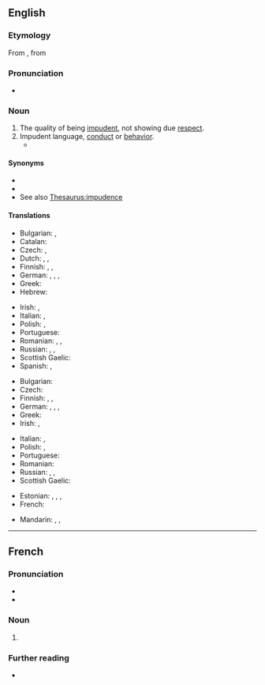 ==English==

===Etymology===
From {{etyl|frm|en}} {{m|frm|impudence}}, from {{etyl|la|en}} {{m|la|impudentia}}

===Pronunciation===
* {{a|US}} {{IPA|/ˈɪmpjədəns/|/ˈɪmpjudəns/|lang=en}}

===Noun===
{{en-noun|~}}

# The quality of being [[impudent]], not showing due [[respect]].
# Impudent language, [[conduct]] or [[behavior]].
#* {{quote-book|year=1918|author={{w|W. B. Maxwell}}
|title=The Mirror and the Lamp
|chapter=2|url=http://openlibrary.org/works/OL1097634W
|passage=''That'' the young Mr. Churchills liked—but they did not like him coming round of an evening and drinking weak whisky-and-water while he held forth on railway debentures and corporation loans. Mr. Barrett, however, by fawning and flattery, seemed to be able to make not only Mrs. Churchill but everyone else do what he desired. And if the arts of humbleness failed him, he overcame you by sheer '''impudence'''.}}

====Synonyms====
* {{l|en|cheek}}
* {{l|en|sauciness}}
* See also [[Thesaurus:impudence]]

====Translations====
{{trans-top|quality of being impudent}}
* Bulgarian: {{t+|bg|нахалство|n}}, {{t+|bg|дързост|f}}
* Catalan: {{t|ca|impudència|f}}
* Czech: {{t|cs|drzost|f}}, {{t|cs|nestydatost|f}}
* Dutch: {{t+|nl|onbeschoftheid}}, {{t+|nl|onbeschaamdheid}},
* Finnish: {{t+|fi|röyhkeys}}, {{t+|fi|häpeämättömyys}}, {{t+|fi|julkeus}}
* German: {{t|de|Flegelei|f}}, {{t+|de|Frechheit|f}}, {{t+|de|Unverschämtheit|f}}, {{t|de|Vermessenheit|f}}
* Greek: {{t+|el|θράσος|n}}
* Hebrew: {{t|he|עזות-מצח|f|tr=azút-métzakh}}
{{trans-mid}}
* Irish: {{t|ga|brusaireacht|f}}, {{t|ga|gearr-aighneas|m}}
* Italian: {{t+|it|impudenza|f}}, {{t+|it|sfrontatezza|f}}
* Polish: {{t+|pl|bezczelność|f}}, {{t|pl|zuchwalstwo|n}}
* Portuguese: {{t+|pt|impudência|f}}
* Romanian: {{t+|ro|obrăznicie|f}}, {{t+|ro|impudoare|f}}, {{t|ro|impudență|f}}
* Russian: {{t+|ru|на́глость|f}}, {{t+|ru|де́рзость|f}}, {{t+|ru|нахальство|n}}
* Scottish Gaelic: {{t|gd|sgimilearachd|f}}
* Spanish: {{t+|es|impudencia|f}}, {{t+|es|descaro|m}}
{{trans-bottom}}

{{trans-top|impudent language, conduct or behavior}}
* Bulgarian: {{t+|bg|безочие|n}}
* Czech: {{t|cs|drzost|f}}
* Finnish: {{t+|fi|röyhkeys}}, {{t+|fi|häpeämättömyys}}, {{t+|fi|julkeus}}
* German: {{t|de|Flegelei|f}}, {{t+|de|Frechheit|f}}, {{t+|de|Unverschämtheit|f}}, {{t|de|Vermessenheit|f}}
* Greek: {{t+|el|θράσος|n}}
* Irish: {{t|ga|brusaireacht|f}}, {{t|ga|gearr-aighneas|m}}
{{trans-mid}}
* Italian: {{t+|it|impudenza|f}}, {{t+|it|sfrontatezza|f}}
* Polish: {{t+|pl|bezczelność|f}}, {{t|pl|zuchwalstwo|n}}
* Portuguese: {{t+|pt|impudência|f}}
* Romanian: {{t+|ro|obrăznicie|f}}
* Russian: {{t+|ru|на́глость|f}}, {{t+|ru|де́рзость|f}}, {{t+|ru|нахальство|n}}
* Scottish Gaelic: {{t|gd|sgimilearachd|f}}
{{trans-bottom}}

{{checktrans-top}}
* Estonian: {{t-check|et|lugupidamatus}}, {{t-check|et|ninakus}}, {{t-check|et|häbematus}}, {{t-check|et|jultumus}}
* French: {{t+check|fr|impudence|f}}
{{trans-mid}}
* Mandarin: {{t+check|cmn|厚脸皮|sc=Hani}}, {{t+check|cmn|厚颜|sc=Hani}}, {{t+check|cmn|无耻|sc=Hani}}
{{trans-bottom}}

----

==French==

===Pronunciation===
* {{IPA|/ɛ̃.py.dɑ̃s/|lang=fr}}
* {{homophones|lang=fr|impudences}}

===Noun===
{{fr-noun|f}}

# {{l|en|impudence}}

===Further reading===
* {{R:TLFi}}